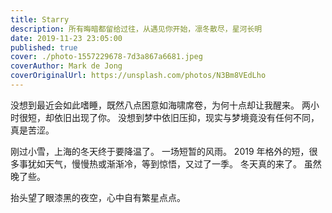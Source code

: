 ```yaml
---
title: Starry
description: 所有晦暗都留给过往，从遇见你开始，凛冬散尽，星河长明
date: 2019-11-23 23:05:00
published: true
cover: ./photo-1557229678-7d3a867a6681.jpeg
coverAuthor: Mark de Jong
coverOriginalUrl: https://unsplash.com/photos/N3Bm8VEdLho
---
```


没想到最近会如此嗜睡，既然八点困意如海啸席卷，为何十点却让我醒来。
两小时很短，却依旧出现了你。
没想到梦中依旧压抑，现实与梦境竟没有任何不同，真是苦涩。

刚过小雪，上海的冬天终于要降温了。
一场短暂的风雨。
2019 年格外的短，很多事犹如天气，慢慢热或渐渐冷，等到惊悟，又过了一季。
冬天真的来了。
虽然晚了些。

抬头望了眼漆黑的夜空，心中自有繁星点点。
